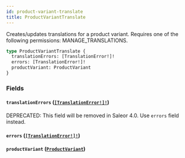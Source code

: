 ```yaml
---
id: product-variant-translate
title: ProductVariantTranslate
---
```


Creates/updates translations for a product variant. Requires one of the following permissions: MANAGE_TRANSLATIONS.

```graphql
type ProductVariantTranslate {
  translationErrors: [TranslationError!]!
  errors: [TranslationError!]!
  productVariant: ProductVariant
}
```

### Fields

#### `translationErrors` ([`[TranslationError!]!`](../../../developer/api-reference/objects/translation-error))

<span class="badge badge--warning">DEPRECATED: This field will be removed in Saleor 4.0. Use `errors` field instead.</span>

#### `errors` ([`[TranslationError!]!`](../../../developer/api-reference/objects/translation-error))

#### `productVariant` ([`ProductVariant`](../../../developer/api-reference/objects/product-variant))
